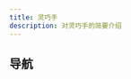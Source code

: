 ```yaml
---
title: 灵巧手
description: 对灵巧手的简要介绍
---
```

## 导航
<Row className="resource-card-group">
  <Column colMd={4} colLg={4} noGutterSm>
    <ResourceCard
      subTitle="相关课题组"
      href="./relatedlabs">
    </ResourceCard>
    <ResourceCard
      subTitle="相关项目"
      href="./relatedprojects">
    </ResourceCard>

  </Column>
  <Column colMd={4} colLg={4} noGutterSm>
    <ResourceCard
      subTitle="硬件"
      href="./hardware">
    </ResourceCard>
    <ResourceCard
      subTitle="软件"
      href="./software">
    </ResourceCard>
  </Column>
</Row>